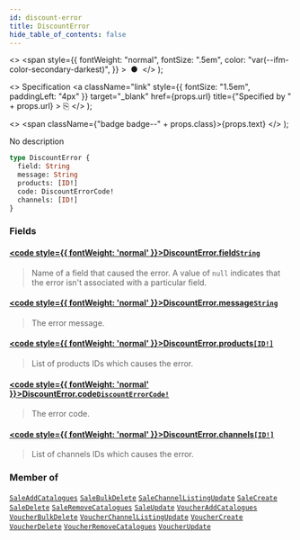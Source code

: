 ```yaml
---
id: discount-error
title: DiscountError
hide_table_of_contents: false
---
```


  <>
    <span
      style={{
        fontWeight: "normal",
        fontSize: ".5em",
        color: "var(--ifm-color-secondary-darkest)",
      }}
    >
      &nbsp;●&nbsp;
    </span>
  </>
);

  <>
    Specification
    <a
      className="link"
      style={{ fontSize: "1.5em", paddingLeft: "4px" }}
      target="\_blank"
      href={props.url}
      title={"Specified by " + props.url}
    >
      ⎘
    </a>
  </>
);

  <>
    <span className={"badge badge--" + props.class}>{props.text}</span>
  </>
);

No description

```graphql
type DiscountError {
  field: String
  message: String
  products: [ID!]
  code: DiscountErrorCode!
  channels: [ID!]
}
```

### Fields

#### [<code style={{ fontWeight: 'normal' }}>DiscountError.<b>field</b></code>](#)<Bullet />[`String`](../../api-reference/miscellaneous/scalars/string) <Badge class="secondary" text="scalar"/> <Badge class="secondary" text="miscellaneous"/>

> Name of a field that caused the error. A value of `null` indicates that the error isn't associated with a particular field.

#### [<code style={{ fontWeight: 'normal' }}>DiscountError.<b>message</b></code>](#)<Bullet />[`String`](../../api-reference/miscellaneous/scalars/string) <Badge class="secondary" text="scalar"/> <Badge class="secondary" text="miscellaneous"/>

> The error message.

#### [<code style={{ fontWeight: 'normal' }}>DiscountError.<b>products</b></code>](#)<Bullet />[`[ID!]`](../../api-reference/miscellaneous/scalars/id) <Badge class="secondary" text="list"/> <Badge class="secondary" text="scalar"/> <Badge class="secondary" text="miscellaneous"/>

> List of products IDs which causes the error.

#### [<code style={{ fontWeight: 'normal' }}>DiscountError.<b>code</b></code>](#)<Bullet />[`DiscountErrorCode!`](../../api-reference/discounts/enums/discount-error-code) <Badge class="secondary" text="non-null"/> <Badge class="secondary" text="enum"/> <Badge class="secondary" text="discounts"/>

> The error code.

#### [<code style={{ fontWeight: 'normal' }}>DiscountError.<b>channels</b></code>](#)<Bullet />[`[ID!]`](../../api-reference/miscellaneous/scalars/id) <Badge class="secondary" text="list"/> <Badge class="secondary" text="scalar"/> <Badge class="secondary" text="miscellaneous"/>

> List of channels IDs which causes the error.

### Member of

[`SaleAddCatalogues`](../../api-reference/discounts/objects/sale-add-catalogues) <Badge class="secondary" text="object"/><Bullet />[`SaleBulkDelete`](../../api-reference/discounts/objects/sale-bulk-delete) <Badge class="secondary" text="object"/><Bullet />[`SaleChannelListingUpdate`](../../api-reference/discounts/objects/sale-channel-listing-update) <Badge class="secondary" text="object"/><Bullet />[`SaleCreate`](../../api-reference/discounts/objects/sale-create) <Badge class="secondary" text="object"/><Bullet />[`SaleDelete`](../../api-reference/discounts/objects/sale-delete) <Badge class="secondary" text="object"/><Bullet />[`SaleRemoveCatalogues`](../../api-reference/discounts/objects/sale-remove-catalogues) <Badge class="secondary" text="object"/><Bullet />[`SaleUpdate`](../../api-reference/discounts/objects/sale-update) <Badge class="secondary" text="object"/><Bullet />[`VoucherAddCatalogues`](../../api-reference/discounts/objects/voucher-add-catalogues) <Badge class="secondary" text="object"/><Bullet />[`VoucherBulkDelete`](../../api-reference/discounts/objects/voucher-bulk-delete) <Badge class="secondary" text="object"/><Bullet />[`VoucherChannelListingUpdate`](../../api-reference/discounts/objects/voucher-channel-listing-update) <Badge class="secondary" text="object"/><Bullet />[`VoucherCreate`](../../api-reference/discounts/objects/voucher-create) <Badge class="secondary" text="object"/><Bullet />[`VoucherDelete`](../../api-reference/discounts/objects/voucher-delete) <Badge class="secondary" text="object"/><Bullet />[`VoucherRemoveCatalogues`](../../api-reference/discounts/objects/voucher-remove-catalogues) <Badge class="secondary" text="object"/><Bullet />[`VoucherUpdate`](../../api-reference/discounts/objects/voucher-update) <Badge class="secondary" text="object"/>
